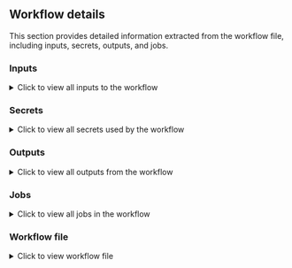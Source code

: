 
## Workflow details

This section provides detailed information extracted from the workflow file, including inputs, secrets, outputs, and jobs.

### Inputs

<details>
  <summary>Click to view all inputs to the workflow</summary>
<WorkflowInput workflow={props.workflow} />
</details>

### Secrets
<details>
  <summary>Click to view all secrets used by the workflow</summary>
<WorkflowSecrets workflow={props.workflow} />
</details>

### Outputs

<details>
  <summary>Click to view all outputs from the workflow</summary>
<WorkflowOutput workflow={props.workflow} />
</details>

### Jobs

<details>
  <summary>Click to view all jobs in the workflow</summary>
<WorkflowJobsList workflow={props.workflow} />
</details>

### Workflow file

<details>
  <summary>Click to view workflow file</summary>
  <WorkflowCodeBlock workflow={props.workflow} repository={props.repository} />
</details>
